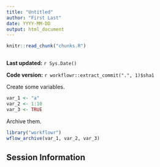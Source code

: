 ```yaml
---
title: "Untitled"
author: "First Last"
date: YYYY-MM-DD
output: html_document
---
```


```r
knitr::read_chunk("chunks.R")
```

```r
```

**Last updated:** `r Sys.Date()`

**Code version:** `r workflowr::extract_commit(".", 1)$sha1`

Create some variables.

```r
var_1 <- "a"
var_2 <- 1:10
var_3 <- TRUE
```

Archive them.

```r
library("workflowr")
wflow_archive(var_1, var_2, var_3)
```



## Session Information

```r
```
